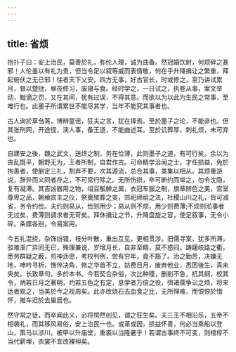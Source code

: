 ```yaml
---
---
---
```

title: 省烦
---




抱扑子曰：安上治民，莫善於礼，弥纶人理，诚为曲备。然冠婚饮射，何烦碎之甚邪！人伦虽以有礼为贵，但当令足以叙等威而表情敬，何在乎升降揖让之繁重，拜起俯伏之无已邪！往者天下乂安，四方无事，好古官长，时或修之，至乃讲试累月，督以楚挞，昼夜修习，废寝与食。经时学之，一日试之，执卷从事，案文举动，黜谪之罚，又在其间，犹有过误，不得其意。而欲以为以此为生民之常事，至难行也。此墨子所谓累世不能尽其学，当年不能究其事者也。

古人询於草刍荛，博辨童谣，狂夫之言，犹在择焉。至於墨子之论，不能非也。但其张刑网，开途径，浃人事，备王道，不能曲述耳。至於讥葬厚，刺礼烦，未可弃也。

自建安之後，魏之武文，送终之制，务在俭薄，此则墨子之道，有可行矣。余以为丧乱既平，朝野无为，王者所制，自君作古。可命精学洽闻之士，才任损益，免於拘愚者，使删定三礼，割弃不要，次其源流，总合其事，类集以相从。其烦重游说，辞异而义同者存之，不可常行除之。无所伤损，卒可断约而举之，勿令沈隐，复有凝滞。其吉凶器用之物，俎豆觚觯之属，衣冠车服之制，旗章辨色之美，宫室尊卑之品，朝飨宾主之仪，祭奠殡葬之变，郊祀禘祫之法，社稷山川之礼，皆可减省，务令约俭。夫约则易从，俭则用少；易从则不烦，用少则费薄;不烦则涖事者无过矣，费薄则调求者无苛矣。拜休揖让之节，升降盘旋之容，使足叙事，无令小碎。条牒各别，令易案用。

今五礼混挠，杂饰纷错，枝分叶散，重出互见，更相贯涉。旧儒寻案，犹多所滞，驳难渐广异同无已，殊理兼说，岁增月长，自非至精，莫不惑闷。踌躇岐路之衢，悉劳群疑之薮，煎神沥思，考校判例，尝有穷年，竟不豁了。治之勤苦，决嫌无地，呻吟寻析，憔悴决角，修之华首不立，妨费日月，废弃他业，悉困後生，真未央矣。长致章句，多於本书。今若契合杂俗，次比种稷，删削不急，抗其纲，校其令，炳若日月之著明，灼若五色之有定，息学者万倍之役，弭诸儒争讼之烦，将来达者观之，当美於今之视周矣。此亦改烧石去血食之比，无所惮难，而恨恨於惜怀，推车迟於去巢居也。

然守常之徒，而卒闻此义，必将愕然创见，谓之狂生矣。夫三王不相沿乐，五帝不相袭礼，而其移风易俗，安上治民一也。或革或因，损益怀善，何必当乘船以登山，策马以涉川，被甲以升庙堂，重裘以当隆暑乎！若谓古事终不可变，则棺椁不当代薪埋，衣裳不宜改裸袒矣。